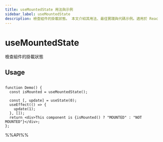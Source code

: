```yaml
---
title: useMountedState 用法與示例
sidebar_label: useMountedState
description: 檢查組件的掛載狀態。 本文介紹其用法、最佳實踐與代碼示例。適用於 React 開發中需要處理副作用的場景。
---
```

# useMountedState

檢查組件的掛載狀態

## Usage

```tsx live

function Demo() {
  const isMounted = useMountedState();

  const [, update] = useState(0);
  useEffect(() => {
    update(1);
  }, []);
  return <div>This component is {isMounted() ? "MOUNTED" : "NOT MOUNTED"}</div>;
};

```

%%API%%